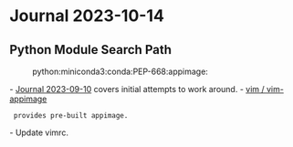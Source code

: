 = Journal 2023-10-14 =

== Python Module Search Path ==
:python:miniconda3:conda:PEP-668:appimage:

- [[2023-09-10|Journal 2023-09-10]] covers initial attempts to work around.
- [[https://github.com/vim/vim-appimage|vim / vim-appimage]]
  provides pre-built appimage.

{{{bash
dest="$HOME/.local/bin"
appimage="gvim.appimage"
uri="https://github.com/vim/vim-appimage/releases/download/v9.0.2090/GVim-v9.0.2090.glibc2.29-x86_64.AppImage"

pushd "$dest"

wget -O "$appimage" "$uri"
chmod +x "$appimage"
for f in gvim gvimdiff gview
do
  ln -s "$appimage" "$f"
done

appimage="vim.appimage"
uri="https://github.com/vim/vim-appimage/releases/download/v9.0.2090/Vim-v9.0.2090.glibc2.29-x86_64.AppImage"
wget -O "$appimage" "$uri"
chmod +x "$appimage"
for f in eview evim view vim vimdiff
do
  ln -s "$appimage" "$f"
done

popd
}}}

- Update vimrc.

{{{vim
" ================ Python 3 ======================
if !has('nvim') && !empty($CONDA_PREFIX) && has('python3_dynamic')
  let s:conda_env = '/miniconda3/envs/vim-python'
  if isdirectory(expand("$LOCALAPPDATA" .. s:conda_env))
    let &pythonthreehome = expand("$LOCALAPPDATA" .. s:conda_env)
  elseif isdirectory(expand("$HOME" .. s:conda_env))
    let &pythonthreehome = expand("$HOME" .. s:conda_env)
  endif
  if has('linux')
    let &pythonthreedll=expand(&pythonthreehome .. "/lib/libpython3.so")
  endif
endif
}}}
